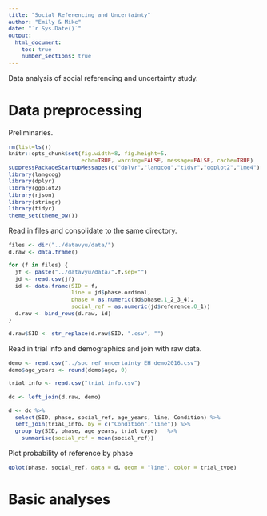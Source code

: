 ```yaml
---
title: "Social Referencing and Uncertainty"
author: "Emily & Mike"
date: "`r Sys.Date()`"
output: 
  html_document:
    toc: true
    number_sections: true
---
```


<style type="text/css">
body, td {
   font-size: 14px;
}
code {
  font-size: 11px;
}
pre {
  font-size: 11px;
}
</style>

Data analysis of social referencing and uncertainty study.

# Data preprocessing

Preliminaries.

```r
rm(list=ls())
knitr::opts_chunk$set(fig.width=8, fig.height=5, 
                      echo=TRUE, warning=FALSE, message=FALSE, cache=TRUE)
suppressPackageStartupMessages(c("dplyr","langcog","tidyr","ggplot2","lme4"))
library(langcog)
library(dplyr)
library(ggplot2)
library(rjson)
library(stringr)
library(tidyr)
theme_set(theme_bw())
```

Read in files and consolidate to the same directory. 

```r
files <- dir("../datavyu/data/")
d.raw <- data.frame()

for (f in files) {
  jf <- paste("../datavyu/data/",f,sep="")
  jd <- read.csv(jf)
  id <- data.frame(SID = f,
                   line = jd$phase.ordinal,
                   phase = as.numeric(jd$phase.1_2_3_4),
                   social_ref = as.numeric(jd$reference.0_1))
  d.raw <- bind_rows(d.raw, id)
}

d.raw$SID <- str_replace(d.raw$SID, ".csv", "")

```

Read in trial info and demographics and join with raw data.

```r
demo <- read.csv("../soc_ref_uncertainty_EH_demo2016.csv") 
demo$age_years <- round(demo$age, 0)

trial_info <- read.csv("trial_info.csv")
```


```r
dc <- left_join(d.raw, demo) 

d <- dc %>%
  select(SID, phase, social_ref, age_years, line, Condition) %>%
  left_join(trial_info, by = c("Condition","line")) %>%
  group_by(SID, phase, age_years, trial_type)	%>%
	summarise(social_ref = mean(social_ref)) 
```

Plot probability of reference by phase
```r

qplot(phase, social_ref, data = d, geom = "line", color = trial_type) 

```

# Basic analyses


